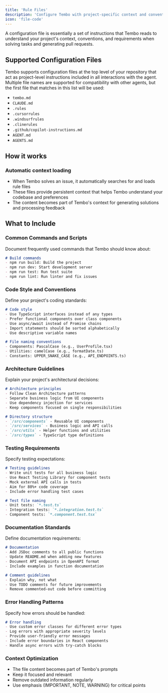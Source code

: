 ```yaml
---
title: 'Rule Files'
description: 'Configure Tembo with project-specific context and conventions'
icon: 'file-code'
---
```


A configuration file is essentially a set of instructions that Tembo reads to understand your project's context, conventions, and requirements when solving tasks and generating pull requests.

## Supported Configuration Files

Tembo supports configuration files at the top level of your repository that act as project-level instructions included in all interactions with the agent. Multiple file names are supported for compatibility with other agents, but the first file that matches in this list will be used:

- `tembo.md`
- `CLAUDE.md`
- `.rules`
- `.cursorrules`
- `.windsurfrules`
- `.clinerules`
- `.github/copilot-instructions.md`
- `AGENT.md`
- `AGENTS.md`

## How it works

### Automatic context loading
- When Tembo solves an issue, it automatically searches for and loads rule files
- These files provide persistent context that helps Tembo understand your codebase and preferences
- The content becomes part of Tembo's context for generating solutions and processing feedback

## What to Include

### Common Commands and Scripts
Document frequently used commands that Tembo should know about:

```markdown
# Build commands
- npm run build: Build the project
- npm run dev: Start development server
- npm run test: Run test suite
- npm run lint: Run linter and fix issues
```

### Code Style and Conventions
Define your project's coding standards:

```markdown
# Code style
- Use TypeScript interfaces instead of any types
- Prefer functional components over class components
- Use async/await instead of Promise chains
- Import statements should be sorted alphabetically
- Use descriptive variable names

# File naming conventions
- Components: PascalCase (e.g., UserProfile.tsx)
- Utilities: camelCase (e.g., formatDate.ts)
- Constants: UPPER_SNAKE_CASE (e.g., API_ENDPOINTS.ts)
```

### Architecture Guidelines
Explain your project's architectural decisions:

```markdown
# Architecture principles
- Follow Clean Architecture patterns
- Separate business logic from UI components
- Use dependency injection for services
- Keep components focused on single responsibilities

# Directory structure
- `/src/components` - Reusable UI components
- `/src/services` - Business logic and API calls
- `/src/utils` - Helper functions and utilities
- `/src/types` - TypeScript type definitions
```

### Testing Requirements
Specify testing expectations:

```markdown
# Testing guidelines
- Write unit tests for all business logic
- Use React Testing Library for component tests
- Mock external API calls in tests
- Aim for 80%+ code coverage
- Include error handling test cases

# Test file naming
- Unit tests: `*.test.ts`
- Integration tests: `*.integration.test.ts`
- Component tests: `*.component.test.tsx`
```

### Documentation Standards
Define documentation requirements:

```markdown
# Documentation
- Add JSDoc comments to all public functions
- Update README.md when adding new features
- Document API endpoints in OpenAPI format
- Include examples in function documentation

# Comment guidelines
- Explain why, not what
- Use TODO comments for future improvements
- Remove commented-out code before committing
```

### Error Handling Patterns
Specify how errors should be handled:

```markdown
# Error handling
- Use custom error classes for different error types
- Log errors with appropriate severity levels
- Provide user-friendly error messages
- Include error boundaries in React components
- Handle async errors with try-catch blocks
```

### Context Optimization

- The file content becomes part of Tembo's prompts
- Keep it focused and relevant
- Remove outdated information regularly
- Use emphasis (IMPORTANT, NOTE, WARNING) for critical points

